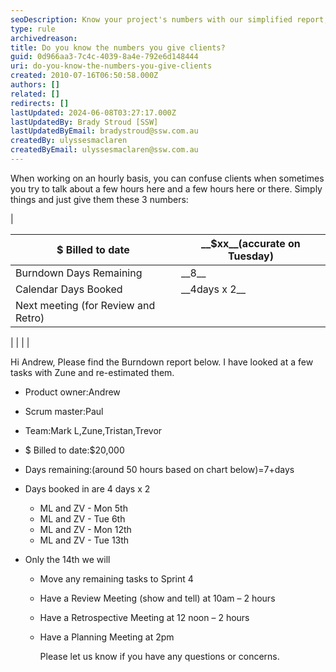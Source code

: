 ```yaml
---
seoDescription: Know your project's numbers with our simplified report, featuring billed hours to date, remaining days, booked calendar days, and next meeting details.
type: rule
archivedreason:
title: Do you know the numbers you give clients?
guid: 0d966aa3-7c4c-4039-8a4e-792e6d148444
uri: do-you-know-the-numbers-you-give-clients
created: 2010-07-16T06:50:58.000Z
authors: []
related: []
redirects: []
lastUpdated: 2024-06-08T03:27:17.000Z
lastUpdatedBy: Brady Stroud [SSW]
lastUpdatedByEmail: bradystroud@ssw.com.au
createdBy: ulyssesmaclaren
createdByEmail: ulyssesmaclaren@ssw.com.au
---
```


When working on an hourly basis, you can confuse clients when sometimes you try to talk about a few hours here and a few hours here or there.
Simply things and just give them these 3 numbers:

|

| $ Billed to date                    | \_\_$xx\_\_(accurate on Tuesday) |
| ----------------------------------- | -------------------------------- |
| Burndown Days Remaining             | \_\_8\_\_                        |
| Calendar Days Booked                | \_\_4days x 2\_\_                |
| Next meeting (for Review and Retro) |

|  |
|  |

Hi Andrew,
Please find the Burndown report below. I have looked at a few tasks with Zune and re-estimated them.

- Product owner:Andrew
- Scrum master:Paul
- Team:Mark L,Zune,Tristan,Trevor
- $ Billed to date:$20,000
- Days remaining:(around 50 hours based on chart below)=7+days
- Days booked in are 4 days x 2
  - ML and ZV - Mon 5th
  - ML and ZV - Tue 6th
  - ML and ZV - Mon 12th
  - ML and ZV - Tue 13th
- Only the 14th we will

  - Move any remaining tasks to Sprint 4
  - Have a Review Meeting (show and tell) at 10am – 2 hours
  - Have a Retrospective Meeting at 12 noon – 2 hours
  - Have a Planning Meeting at 2pm

    Please let us know if you have any questions or concerns.
